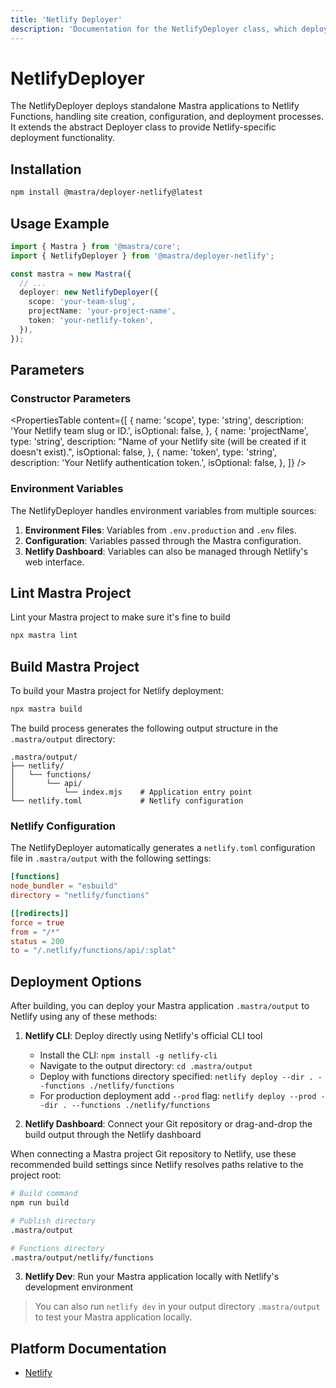 ```yaml
---
title: 'Netlify Deployer'
description: 'Documentation for the NetlifyDeployer class, which deploys Mastra applications to Netlify Functions.'
---
```


# NetlifyDeployer

The NetlifyDeployer deploys standalone Mastra applications to Netlify Functions, handling site creation, configuration, and deployment processes. It extends the abstract Deployer class to provide Netlify-specific deployment functionality.

## Installation

```bash copy
npm install @mastra/deployer-netlify@latest
```

## Usage Example

```typescript filename="src/mastra/index.ts" showLineNumbers copy
import { Mastra } from '@mastra/core';
import { NetlifyDeployer } from '@mastra/deployer-netlify';

const mastra = new Mastra({
  // ...
  deployer: new NetlifyDeployer({
    scope: 'your-team-slug',
    projectName: 'your-project-name',
    token: 'your-netlify-token',
  }),
});
```

## Parameters

### Constructor Parameters

<PropertiesTable
  content={[
    {
      name: 'scope',
      type: 'string',
      description: 'Your Netlify team slug or ID.',
      isOptional: false,
    },
    {
      name: 'projectName',
      type: 'string',
      description: "Name of your Netlify site (will be created if it doesn't exist).",
      isOptional: false,
    },
    {
      name: 'token',
      type: 'string',
      description: 'Your Netlify authentication token.',
      isOptional: false,
    },
  ]}
/>

### Environment Variables

The NetlifyDeployer handles environment variables from multiple sources:

1. **Environment Files**: Variables from `.env.production` and `.env` files.
2. **Configuration**: Variables passed through the Mastra configuration.
3. **Netlify Dashboard**: Variables can also be managed through Netlify's web interface.

## Lint Mastra Project

Lint your Mastra project to make sure it's fine to build

```bash
npx mastra lint
```

## Build Mastra Project

To build your Mastra project for Netlify deployment:

```bash
npx mastra build
```

The build process generates the following output structure in the `.mastra/output` directory:

```
.mastra/output/
├── netlify/
│   └── functions/
│       └── api/
│           └── index.mjs    # Application entry point
└── netlify.toml             # Netlify configuration
```

### Netlify Configuration

The NetlifyDeployer automatically generates a `netlify.toml` configuration file in `.mastra/output` with the following settings:

```toml
[functions]
node_bundler = "esbuild"
directory = "netlify/functions"

[[redirects]]
force = true
from = "/*"
status = 200
to = "/.netlify/functions/api/:splat"
```

## Deployment Options

After building, you can deploy your Mastra application `.mastra/output` to Netlify using any of these methods:

1. **Netlify CLI**: Deploy directly using Netlify's official CLI tool

   - Install the CLI: `npm install -g netlify-cli`
   - Navigate to the output directory: `cd .mastra/output`
   - Deploy with functions directory specified: `netlify deploy --dir . --functions ./netlify/functions`
   - For production deployment add `--prod` flag: `netlify deploy --prod --dir . --functions ./netlify/functions`

2. **Netlify Dashboard**: Connect your Git repository or drag-and-drop the build output through the Netlify dashboard

When connecting a Mastra project Git repository to Netlify, use these recommended build settings since Netlify resolves paths relative to the project root:

```bash
# Build command
npm run build

# Publish directory
.mastra/output

# Functions directory
.mastra/output/netlify/functions
```

3. **Netlify Dev**: Run your Mastra application locally with Netlify's development environment

> You can also run `netlify dev` in your output directory `.mastra/output` to test your Mastra application locally.

## Platform Documentation

- [Netlify](https://docs.netlify.com/)
